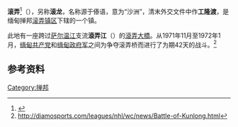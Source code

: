 {{Infobox settlement
|native_name = 
|official_name = 滚弄
|pushpin_label_position = bottom
|pushpin_map = Burma
|pushpin_map_caption = 位于缅甸的位置
|image_skyline = 
|image_map = 
|map_caption = 
|subdivision_type = 国家
|subdivision_name = [[缅甸|缅甸]]
|subdivision_type1 = 邦
|subdivision_name1 = [[掸邦|掸邦]]
|unit_pref = Imperial
|area_total_km2 = 
|population = 
|population_as_of = 2005
|population_blank1 = [[掸族|掸族]]、[[佤族|佤族]]
|population_blank1_title = 民族
|population_blank2 = [[佛教|佛教]]
|population_blank2_title = 宗教
|population_density_km2 = auto
|coordinates_region = MM
|leader_title = Township Administrator
|elevation_ft = 
|elevation_m = 
|timezone = [[缅甸标准时间|MST]]
|utc_offset = +6.30
|latd=23|latm=25|lats=00|latNS=N
|longd=98|longm=39|longs=00|longEW=E
|website =
}}

'''滚弄'''<ref> {{Cite book | author = 周定国 | title = 世界地名翻译大辞典 | location =  | publisher = 中国对外翻译出版公司 | date = 2008-01-01 | pages =  | ISBN = 9787500107538 | accessdate = 2015-02-13 | url =  | language = 中文 | quote =  }} </ref>（{{lang|prk|Grūm}}），另称'''滚龙'''，名称源于傣语，意为“沙洲”，清末外交文件中作'''工隆渡'''，是缅甸掸邦[[滚弄镇区|滚弄镇区]]下辖的一个镇。

此地有一座跨过[[萨尔温江|萨尔温江]]支流'''滾弄江'''（{{lang|prk|rom Grūm}}）的[[滾弄大橋|滾弄大橋]]。从1971年11月至1972年1月，[[缅甸共产党|缅甸共产党]]和[[缅甸国防军|缅甸政府军]]之间为争夺滚弄桥而进行了为期42天的战斗。<ref>http://diamosports.com/leagues/nhl/wc/news/Battle-of-Kunlong.html{{dead link|date=2018年1月 |bot=InternetArchiveBot |fix-attempted=yes }}</ref> 

==参考资料==
{{Reflist}}

{{掸邦行政区划}}

[[Category:掸邦|Category:掸邦]]

{{Burma-geo-stub}}